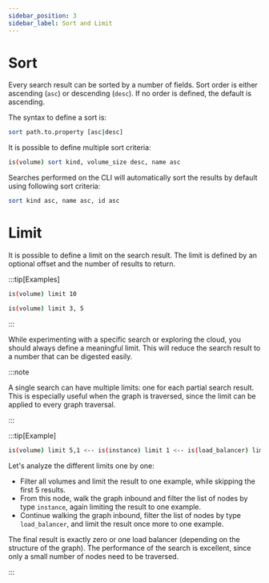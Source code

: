```yaml
---
sidebar_position: 3
sidebar_label: Sort and Limit
---
```


# Sort

Every search result can be sorted by a number of fields. Sort order is either ascending (`asc`) or descending (`desc`). If no order is defined, the default is ascending.

The syntax to define a sort is:

```bash
sort path.to.property [asc|desc]
```

It is possible to define multiple sort criteria:

```bash
is(volume) sort kind, volume_size desc, name asc
```

Searches performed on the CLI will automatically sort the results by default using following sort criteria:

```bash
sort kind asc, name asc, id asc
```

# Limit

It is possible to define a limit on the search result. The limit is defined by an optional offset and the number of results to return.

:::tip[Examples]

```bash title="Limit to 10 results"
is(volume) limit 10
```

```bash title="Limit to 5 results, skipping the first 3"
is(volume) limit 3, 5
```

:::

While experimenting with a specific search or exploring the cloud, you should always define a meaningful limit. This will reduce the search result to a number that can be digested easily.

:::note

A single search can have multiple limits: one for each partial search result. This is especially useful when the graph is traversed, since the limit can be applied to every graph traversal.

:::

:::tip[Example]

```bash
is(volume) limit 5,1 <-- is(instance) limit 1 <-- is(load_balancer) limit 1
```

Let's analyze the different limits one by one:

- Filter all volumes and limit the result to one example, while skipping the first 5 results.
- From this node, walk the graph inbound and filter the list of nodes by type `instance`, again limiting the result to one example.
- Continue walking the graph inbound, filter the list of nodes by type `load_balancer`, and limit the result once more to one example.

The final result is exactly zero or one load balancer (depending on the structure of the graph). The performance of the search is excellent, since only a small number of nodes need to be traversed.

:::
